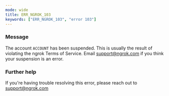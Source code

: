 ```yaml
---
mode: wide
title: ERR_NGROK_103
keywords: ["ERR_NGROK_103", "error 103"]
---
```



### Message

The account `ACCOUNT` has been suspended.
This is usually the result of violating the ngrok Terms of Service.
Email support@ngrok.com if you think your suspension is an error.

<ErrorDetails />

### Further help

If you're having trouble resolving this error, please reach out to [support@ngrok.com](mailto:support@ngrok.com?subject=Help%20with%20ERR_NGROK_103)
